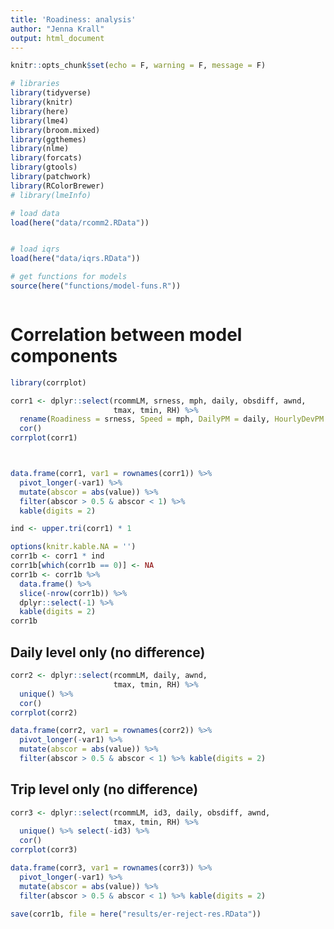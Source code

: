 ```yaml
---
title: 'Roadiness: analysis'
author: "Jenna Krall"
output: html_document
---
```


```r
knitr::opts_chunk$set(echo = F, warning = F, message = F)
```

```r
# libraries
library(tidyverse)
library(knitr)
library(here)
library(lme4)
library(broom.mixed)
library(ggthemes)
library(nlme)
library(forcats)
library(gtools)
library(patchwork)
library(RColorBrewer)
# library(lmeInfo)

```


```r
# load data
load(here("data/rcomm2.RData"))


# load iqrs
load(here("data/iqrs.RData"))

# get functions for models
source(here("functions/model-funs.R"))



```



# Correlation between model components

```r
library(corrplot)

corr1 <- dplyr::select(rcommLM, srness, mph, daily, obsdiff, awnd,
                       tmax, tmin, RH) %>%
  rename(Roadiness = srness, Speed = mph, DailyPM = daily, HourlyDevPM = obsdiff, WindSpeed = awnd, MaxTemp = tmax, MinTemp = tmin, Humid = RH) %>%
  cor()
corrplot(corr1)



data.frame(corr1, var1 = rownames(corr1)) %>%
  pivot_longer(-var1) %>%
  mutate(abscor = abs(value)) %>%
  filter(abscor > 0.5 & abscor < 1) %>%
  kable(digits = 2)

ind <- upper.tri(corr1) * 1

options(knitr.kable.NA = '')
corr1b <- corr1 * ind 
corr1b[which(corr1b == 0)] <- NA
corr1b <- corr1b %>%
  data.frame() %>%
  slice(-nrow(corr1b)) %>%
  dplyr::select(-1) %>%
  kable(digits = 2)
corr1b

```


## Daily level only (no difference)

```r

corr2 <- dplyr::select(rcommLM, daily, awnd,
                       tmax, tmin, RH) %>%
  unique() %>%
  cor()
corrplot(corr2)

data.frame(corr2, var1 = rownames(corr2)) %>%
  pivot_longer(-var1) %>%
  mutate(abscor = abs(value)) %>%
  filter(abscor > 0.5 & abscor < 1) %>% kable(digits = 2)

```

## Trip level only (no difference)

```r
corr3 <- dplyr::select(rcommLM, id3, daily, obsdiff, awnd,
                       tmax, tmin, RH) %>%
  unique() %>% select(-id3) %>%
  cor()
corrplot(corr3)

data.frame(corr3, var1 = rownames(corr3)) %>%
  pivot_longer(-var1) %>%
  mutate(abscor = abs(value)) %>%
  filter(abscor > 0.5 & abscor < 1) %>% kable(digits = 2)

```




```r

save(corr1b, file = here("results/er-reject-res.RData"))
```
